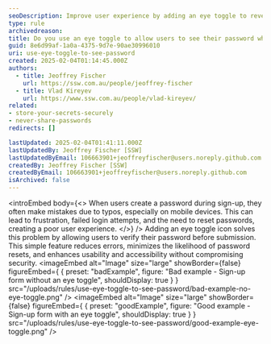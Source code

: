 ```yaml
---
seoDescription: Improve user experience by adding an eye toggle to reveal passwords during sign-up for better accuracy and usability.
type: rule
archivedreason:
title: Do you use an eye toggle to allow users to see their password when signing up
guid: 8e6d99af-1a0a-4375-9d7e-90ae30996010
uri: use-eye-toggle-to-see-password
created: 2025-02-04T01:14:45.000Z
authors:
  - title: Jeoffrey Fischer
    url: https://ssw.com.au/people/jeoffrey-fischer
  - title: Vlad Kireyev
    url: https://www.ssw.com.au/people/vlad-kireyev/
related:
- store-your-secrets-securely
- never-share-passwords
redirects: []

lastUpdated: 2025-02-04T01:41:11.000Z
lastUpdatedBy: Jeoffrey Fischer [SSW]
lastUpdatedByEmail: 106663901+jeoffreyfischer@users.noreply.github.com
createdBy: Jeoffrey Fischer [SSW]
createdByEmail: 106663901+jeoffreyfischer@users.noreply.github.com
isArchived: false
---
```


<introEmbed
  body={<>
When users create a password during sign-up, they often make mistakes due to typos, especially on mobile devices. This can lead to frustration, failed login attempts, and the need to reset passwords, creating a poor user experience.
  </>}
/>
Adding an eye toggle icon solves this problem by allowing users to verify their password before submission. This simple feature reduces errors, minimizes the likelihood of password resets, and enhances usability and accessibility without compromising security.
<imageEmbed
  alt="Image"
  size="large"
  showBorder={false}
  figureEmbed={ {
    preset: "badExample",
    figure: "Bad example - Sign-up form without an eye toggle",
    shouldDisplay: true
  } }
  src="/uploads/rules/use-eye-toggle-to-see-password/bad-example-no-eye-toggle.png"
/>
<imageEmbed
  alt="Image"
  size="large"
  showBorder={false}
  figureEmbed={ {
    preset: "goodExample",
    figure: "Good example - Sign-up form with an eye toggle",
    shouldDisplay: true
  } }
  src="/uploads/rules/use-eye-toggle-to-see-password/good-example-eye-toggle.png"
/>
